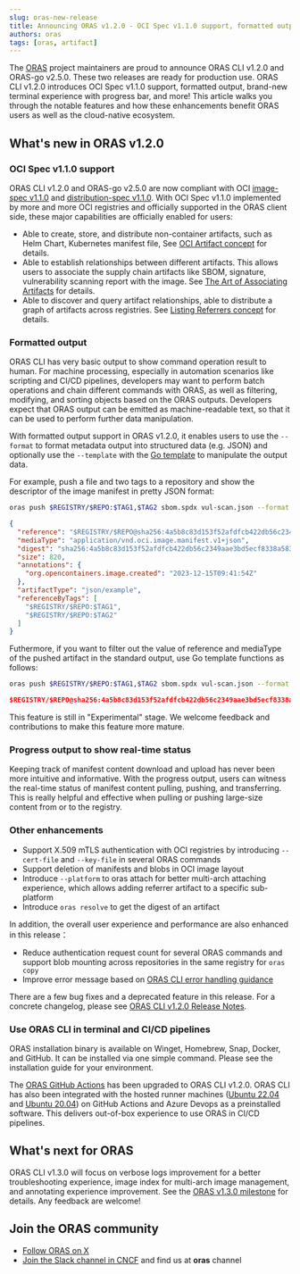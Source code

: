 ```yaml
---
slug: oras-new-release
title: Announcing ORAS v1.2.0 - OCI Spec v1.1.0 support, formatted output, and more!
authors: oras
tags: [oras, artifact]
---
```



The [ORAS](https://oras.land/) project maintainers are proud to announce ORAS CLI v1.2.0 and ORAS-go v2.5.0. These two releases are ready for production use. ORAS CLI v1.2.0 introduces OCI Spec v1.1.0 support, formatted output, brand-new terminal experience with progress bar, and more! 
This article walks you through the notable features and how these enhancements benefit ORAS users as well as the cloud-native ecosystem.

## What's new in ORAS v1.2.0

### OCI Spec v1.1.0 support

ORAS CLI v1.2.0 and ORAS-go v2.5.0 are now compliant with OCI [image-spec v1.1.0](https://github.com/opencontainers/image-spec/blob/v1.1.0) and [distribution-spec v1.1.0](https://github.com/opencontainers/distribution-spec/tree/v1.1.0). 
With OCI Spec v1.1.0 implemented by more and more OCI registries and officially supported in the ORAS client side, these major capabilities are officially enabled for users:

- Able to create, store, and distribute non-container artifacts, such as Helm Chart, Kubernetes manifest file, See [OCI Artifact concept](https://oras.land/docs/concepts/artifact) for details.
- Able to establish relationships between different artifacts. This allows users to associate the supply chain artifacts like SBOM, signature, vulnerability scanning report with the image. See [The Art of Associating Artifacts](https://oras.land/docs/concepts/reftypes#the-art-of-associating-artifacts) for details.
- Able to discover and query artifact relationships, able to distribute a graph of artifacts across registries. See [Listing Referrers concept](https://oras.land/docs/concepts/reftypes#listing-referrers) for details.

### Formatted output

ORAS CLI has very basic output to show command operation result to human. For machine processing, especially in automation scenarios like scripting and CI/CD pipelines, developers may want to perform batch operations and chain different commands with ORAS, as well as filtering, modifying, and sorting objects based on the ORAS outputs.
Developers expect that ORAS output can be emitted as machine-readable text, so that it can be used to perform further data manipulation.

With formatted output support in ORAS v1.2.0, it enables users to use the `--format` to format metadata output into structured data (e.g. JSON) and optionally use the `--template` with the [Go template](https://pkg.go.dev/text/template) to manipulate the output data. 

For example, push a file and two tags to a repository and show the descriptor of the image manifest in pretty JSON format:

```bash
oras push $REGISTRY/$REPO:$TAG1,$TAG2 sbom.spdx vul-scan.json --format json 
```

```json
{
  "reference": "$REGISTRY/$REPO@sha256:4a5b8c83d153f52afdfcb422db56c2349aae3bd5ecf8338a58353b5eb6681c45",
  "mediaType": "application/vnd.oci.image.manifest.v1+json",
  "digest": "sha256:4a5b8c83d153f52afdfcb422db56c2349aae3bd5ecf8338a58353b5eb6681c45",
  "size": 820,
  "annotations": {
    "org.opencontainers.image.created": "2023-12-15T09:41:54Z"
  },
  "artifactType": "json/example",
  "referenceByTags": [
    "$REGISTRY/$REPO:$TAG1",
    "$REGISTRY/$REPO:$TAG2"
  ]
}
```

Futhermore, if you want to filter out the value of reference and mediaType of the pushed artifact in the standard output, use Go template functions as follows:

```bash
oras push $REGISTRY/$REPO:$TAG1,$TAG2 sbom.spdx vul-scan.json --format go-template='{{.reference}}, {{.mediaType}}'
```

```json
$REGISTRY/$REPO@sha256:4a5b8c83d153f52afdfcb422db56c2349aae3bd5ecf8338a58353b5eb6681c45, application/vnd.oci.image.manifest.v1+json
```

This feature is still in "Experimental" stage. We welcome feedback and contributions to make this feature more mature. 

### Progress output to show real-time status

Keeping track of manifest content download and upload has never been more intuitive and informative. With the progress output, users can witness the real-time status of manifest content pulling, pushing, and transferring. This is really helpful and effective when pulling or pushing large-size content from or to the registry.

<script src="https://asciinema.org/a/661599.js" id="asciicast-661599" async="true"></script>

### Other enhancements

- Support X.509 mTLS authentication with OCI registries by introducing `--cert-file` and `--key-file` in several ORAS commands
- Support deletion of manifests and blobs in OCI image layout
- Introduce `--platform` to oras attach for better multi-arch attaching experience, which allows adding referrer artifact to a specific sub-platform
- Introduce `oras resolve` to get the digest of an artifact

In addition, the overall user experience and performance are also enhanced in this release：

- Reduce authentication request count for several ORAS commands and support blob mounting across repositories in the same registry for `oras copy`
- Improve error message based on [ORAS CLI error handling guidance](https://github.com/oras-project/oras/blob/v1.2.0/docs/proposals/error-handling-guideline.md)

There are a few bug fixes and a deprecated feature in this release. For a concrete changelog, please see [ORAS CLI v1.2.0 Release Notes](https://github.com/oras-project/oras/releases/tag/v1.2.0).

### Use ORAS CLI in terminal and CI/CD pipelines

ORAS installation binary is available on Winget, Homebrew, Snap, Docker, and GitHub. It can be installed via one simple command. Please see the installation guide for your environment.

The [ORAS GitHub Actions](https://github.com/marketplace/actions/setup-oras) has been upgraded to ORAS CLI v1.2.0. ORAS CLI has also been integrated with the hosted runner machines ([Ubuntu 22.04](https://github.com/actions/runner-images/blob/main/images/ubuntu/Ubuntu2204-Readme.md#cli-tools) and [Ubuntu 20.04](https://github.com/actions/runner-images/blob/main/images/ubuntu/Ubuntu2004-Readme.md#cli-tools)) on GitHub Actions and Azure Devops as a preinstalled software. This delivers out-of-box experience to use ORAS in CI/CD pipelines.

## What's next for ORAS

ORAS CLI v1.3.0 will focus on verbose logs improvement for a better troubleshooting experience, image index for multi-arch image management, and annotating experience improvement. See the [ORAS v1.3.0 milestone](https://github.com/oras-project/oras/discussions/1311) for details. Any feedback are welcome!

## Join the ORAS community
 
- [Follow ORAS on X](https://x.com/intent/follow?screen_name=orasproject)
- [Join the Slack channel in CNCF](https://slack.cncf.io/) and find us at **oras** channel
